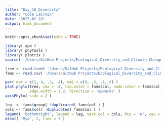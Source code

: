 ```yaml
---
title: "Day_10_Diversity"
author: "Cole LaCroix"
date: "2025-02-18"
output: html_document
---
```


```r
knitr::opts_chunk$set(echo = TRUE)
```

```r
library( ape )
library( phytools )
library( plotrix )
source( '/Users/GitHub Projects/Ecological_Diversity_and_Climate_Change_wClark/Clark files/clarkFunctions2025-3.R')
```
```r
tree <- read.tree( '/Users/GitHub Projects/Ecological_Diversity_and_Climate_Change_wClark/Clark files/plantFamily.tre' )
fams <- read.csv( '/Users/GitHub Projects/Ecological_Diversity_and_Climate_Change_wClark/Clark files/plantFamily.csv' )

par( mar = c(1, 4, .3, .4), omi = c(0, .3, .1, 0) )
plot.phylo(tree, cex = .4, tip.color = fams$col, node.color = fams$col,
           edge.width = 1.2, direction = 'upwards' )
axisPhylo( side = 2 )

leg  <- fams$group[ !duplicated( fams$col ) ]
cols <- fams$col[ !duplicated( fams$col ) ]
legend( 'bottomright', legend = leg, text.col = cols, bty = 'n', cex = .95 )
mtext( 'Mya', 2, line = 3 )
```

